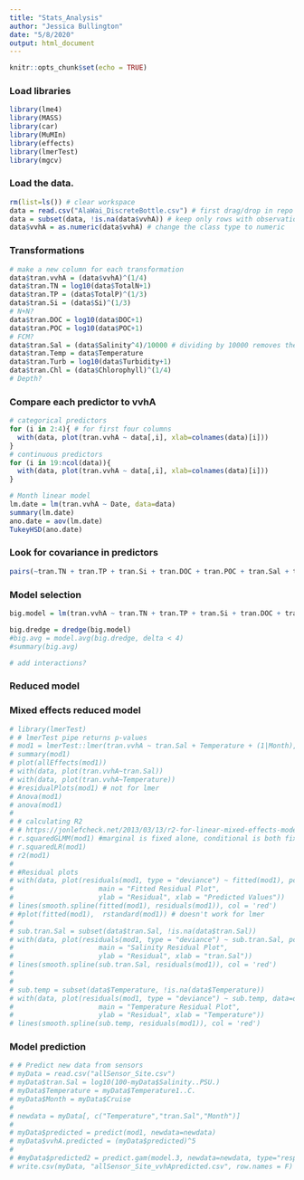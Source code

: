 ```yaml
---
title: "Stats_Analysis"
author: "Jessica Bullington"
date: "5/8/2020"
output: html_document
---
```


```r
knitr::opts_chunk$set(echo = TRUE)
```

### Load libraries
```r
library(lme4)
library(MASS)
library(car)
library(MuMIn)
library(effects)
library(lmerTest)
library(mgcv)
```


### Load the data.
```r
rm(list=ls()) # clear workspace
data = read.csv("AlaWai_DiscreteBottle.csv") # first drag/drop in repo on github website
data = subset(data, !is.na(data$vvhA)) # keep only rows with observations for vvhA
data$vvhA = as.numeric(data$vvhA) # change the class type to numeric
```

### Transformations
```r
# make a new column for each transformation
data$tran.vvhA = (data$vvhA)^(1/4)
data$tran.TN = log10(data$TotalN+1)
data$tran.TP = (data$TotalP)^(1/3)
data$tran.Si = (data$Si)^(1/3)
# N+N?
data$tran.DOC = log10(data$DOC+1)
data$tran.POC = log10(data$POC+1)
# FCM?
data$tran.Sal = (data$Salinity^4)/10000 # dividing by 10000 removes the scaling issue with lm
data$tran.Temp = data$Temperature
data$tran.Turb = log10(data$Turbidity+1)
data$tran.Chl = (data$Chlorophyll)^(1/4)
# Depth?
```

### Compare each predictor to vvhA
```r
# categorical predictors
for (i in 2:4){ # for first four columns
  with(data, plot(tran.vvhA ~ data[,i], xlab=colnames(data)[i]))
}
# continuous predictors
for (i in 19:ncol(data)){ 
  with(data, plot(tran.vvhA ~ data[,i], xlab=colnames(data)[i]))
}

```

```r
# Month linear model
lm.date = lm(tran.vvhA ~ Date, data=data)
summary(lm.date)
ano.date = aov(lm.date)
TukeyHSD(ano.date)
```


### Look for covariance in predictors
```r
pairs(~tran.TN + tran.TP + tran.Si + tran.DOC + tran.POC + tran.Sal + tran.Temp + tran.Turb + tran.Chl, data =data) # add N+N, FCM, Depth
```


### Model selection
```r
big.model = lm(tran.vvhA ~ tran.TN + tran.TP + tran.Si + tran.DOC + tran.POC + tran.Sal + tran.Temp + tran.Turb + tran.Chl + Month + Site, data =data)

big.dredge = dredge(big.model)
#big.avg = model.avg(big.dredge, delta < 4)
#summary(big.avg)

# add interactions?
```


### Reduced model


### Mixed effects reduced model
```r
# library(lmerTest)
# # lmerTest pipe returns p-values
# mod1 = lmerTest::lmer(tran.vvhA ~ tran.Sal + Temperature + (1|Month), data = data) # interaction not sig
# summary(mod1)
# plot(allEffects(mod1))
# with(data, plot(tran.vvhA~tran.Sal))
# with(data, plot(tran.vvhA~Temperature))
# #residualPlots(mod1) # not for lmer
# Anova(mod1)
# anova(mod1) 
# 
# # calculating R2
# # https://jonlefcheck.net/2013/03/13/r2-for-linear-mixed-effects-models/
# r.squaredGLMM(mod1) #marginal is fixed alone, conditional is both fixed and random
# r.squaredLR(mod1)
# r2(mod1)
# 
# #Residual plots
# with(data, plot(residuals(mod1, type = "deviance") ~ fitted(mod1), pch = 19, 
#                     main = "Fitted Residual Plot", 
#                     ylab = "Residual", xlab = "Predicted Values"))
# lines(smooth.spline(fitted(mod1), residuals(mod1)), col = 'red')
# #plot(fitted(mod1),  rstandard(mod1)) # doesn't work for lmer
# 
# sub.tran.Sal = subset(data$tran.Sal, !is.na(data$tran.Sal))
# with(data, plot(residuals(mod1, type = "deviance") ~ sub.tran.Sal, pch = 1, col = 'black',
#                     main = "Salinity Residual Plot", 
#                     ylab = "Residual", xlab = "tran.Sal"))
# lines(smooth.spline(sub.tran.Sal, residuals(mod1)), col = 'red')
# 
# 
# sub.temp = subset(data$Temperature, !is.na(data$Temperature))
# with(data, plot(residuals(mod1, type = "deviance") ~ sub.temp, data=data, pch = 1, col = 'black',
#                     main = "Temperature Residual Plot", 
#                     ylab = "Residual", xlab = "Temperature"))
# lines(smooth.spline(sub.temp, residuals(mod1)), col = 'red')
```


### Model prediction
```r
# # Predict new data from sensors
# myData = read.csv("allSensor_Site.csv")
# myData$tran.Sal = log10(100-myData$Salinity..PSU.)
# myData$Temperature = myData$Temperature1..C.
# myData$Month = myData$Cruise
# 
# newdata = myData[, c("Temperature","tran.Sal","Month")]
# 
# myData$predicted = predict(mod1, newdata=newdata)
# myData$vvhA.predicted = (myData$predicted)^5
# 
# #myData$predicted2 = predict.gam(model.3, newdata=newdata, type="response") #same output as predict()
# write.csv(myData, "allSensor_Site_vvhApredicted.csv", row.names = F)
```



